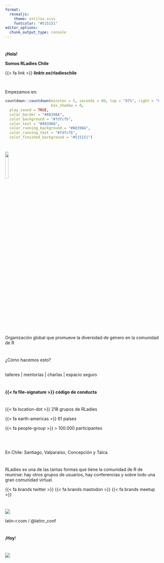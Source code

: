 ```yaml
---
format: 
  revealjs:
    theme: estilos.scss
    fontcolor: "#515151"
editor_options: 
  chunk_output_type: console
---
```




# {background-color="#88398A" data-menu-title="Portada"}

[**¡Hola!**]{.ultra-grande}

[**Somos RLadies Chile**]{.mas-grande}



[{{< fa link >}} **linktr.ee/rladieschile**]{.mediano}

<br/>

Empezamos en:

```r
countdown::countdown(minutes = 5, seconds = 00, top = "87%", right = "69%", font_size = "2em",
                     box_shadow = 0, 
  play_sound = TRUE,
  color_border = "#88398A",
  color_background = "#fdfcfb",
  color_text = "#88398A",
  color_running_background = "#88398A",
  color_running_text = "#fdfcfb",
  color_finished_background = "#515151")
```


# {.centrado}

![](img/hex-logo.png){width="15%"}

[Organización global que promueve la diversidad de género en la comunidad de R]{.mediano}

# {background-color="#88398A" .mas-grande .centrado}

¿Cómo hacemos esto?
<br/>
<br/>

::: {.r-fit-text}
talleres \| mentorías \| charlas \| espacio seguro
:::

# {background-color="#88398A"}

::: {.r-fit-text}
**{{< fa file-signature >}} código de conducta**
:::

# {background-color="#88398A"}

::: {.mas-grande}
{{< fa  location-dot >}} 218 grupos de RLadies

{{< fa  earth-americas >}} 61 países

{{< fa people-group >}} \> 100.000 participantes
:::
<br/>
<br/>

::: {.mediano}
En Chile: Santiago, Valparaíso, Concepción y Talca
:::

# {.mediano .centrado}

RLadies es una de las tantas formas que tiene la comunidad de R de reunirse: hay otros grupos de usuarios, hay conferencias y sobre todo una gran comunidad virtual.

::: {.ultra-grande}
{{< fa brands twitter >}} {{< fa brands mastodon >}} {{< fa brands meetup >}}
:::

# {}

![](img/latinr-2023.png)

::: {.centrado}
latin-r.com / @latinr_conf
:::


# {background-color="#88398A" .centrado}

[¡**Hoy**!]{.ultra-grande}

# {}


![](img/tidymodels-parte-2.png)

